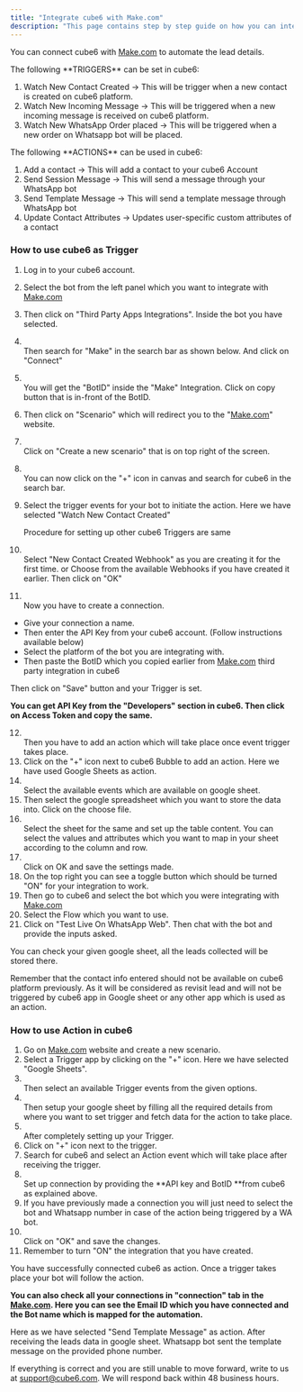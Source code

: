 ```yaml
---
title: "Integrate cube6 with Make.com"
description: "This page contains step by step guide on how you can integrate the make.com with cube6."
---
```


You can connect cube6 with [Make.com](http://Make.com) to automate the lead details.

<Info>
  The following **TRIGGERS** can be set in cube6:

  1. Watch New Contact Created -\> This will be trigger when a new contact is created on cube6 platform.
  2. Watch New Incoming Message -\> This will be triggered when a new incoming message is received on cube6 platform.
  3. Watch New WhatsApp Order placed -\> This will be triggered when a new order on Whatsapp bot will be placed.
</Info>

<Info>
  The following **ACTIONS** can be used in cube6:

  1. Add a contact -\> This will add a contact to your cube6 Account
  2. Send Session Message -\> This will send a message through your WhatsApp bot
  3. Send Template Message -\> This will send a template message through WhatsApp bot
  4. Update Contact Attributes -\> Updates user-specific custom attributes of a contact
</Info>

### **How to use cube6 as Trigger**

 1. Log in to your cube6 account.
 2. Select the bot from the left panel which you want to integrate with [Make.com](http://Make.com)
 3. Then click on "Third Party Apps Integrations". Inside the bot you have selected.
 4. \
    Then search for "Make" in the search bar as shown below. And click on "Connect"
 5. \
    You will get the "BotID" inside the "Make" Integration. Click on copy button that is in-front of the BotID.
 6. Then click on "Scenario" which will redirect you to the "[Make.com](http://Make.com)" website.
 7. \
    Click on "Create a new scenario" that is on top right of the screen.
 8. \
    You can now click on the "\+" icon in canvas and search for cube6 in the search bar.
 9. Select the trigger events for your bot to initiate the action. Here we have selected "Watch New Contact Created"

    <Info>
      Procedure for setting up other cube6 Triggers are same
    </Info>
10. \
    Select "New Contact Created Webhook" as you are creating it for the first time.  or Choose from the available Webhooks if you have created it earlier. Then click on "OK"
11. \
    Now you have to create a connection.

- Give your connection a name.
- Then enter the API Key from your cube6 account. (Follow instructions available below)
- Select the platform of the bot you are integrating with.
- Then paste the BotID which you copied earlier from [Make.com](http://Make.com) third party integration in cube6

Then click on "Save" button and your Trigger is set.

**You can get API Key from the "Developers" section in cube6. Then click on Access Token and copy the same.**

12. \
    Then you have to add an action which will take place once event trigger takes place.
13. Click on the "\+" icon next to cube6 Bubble to add an action. Here we have used Google Sheets as action.
14. \
    Select the available events which are available on google sheet.
15. Then select the google spreadsheet which you want to store the data into. Click on the choose file.
16. \
    Select the sheet for the same and set up the table content. You can select the values and attributes which you want to map in your sheet according to the column and row.
17. \
    Click on OK and save the settings made.
18. On the top right you can see a toggle button which should be turned "ON" for your integration to work.
19. Then go to cube6 and select the bot which you were integrating with [Make.com](http://Make.com)
20. Select the Flow which you want to use.
21. Click on "Test Live On WhatsApp Web". Then chat with the bot and provide the inputs asked.

You can check your given google sheet, all the leads collected will be stored there.

<Info>
  Remember that the contact info entered should not be available on cube6 platform previously. As it will be considered as revisit lead and will not be triggered by cube6 app in Google sheet or any other app which is used as an action.
</Info>

### **How to use Action in cube6**

 1. Go on [Make.com](http://Make.com) website and create a new scenario.
 2. Select a Trigger app by clicking on the "\+" icon. Here we have selected "Google Sheets".
 3. \
    Then select an available Trigger events from the given options.
 4. \
    Then setup your google sheet by filling all the required details from where you want to set trigger and fetch data for the action to take place.
 5. \
    After completely setting up your Trigger.
 6. Click on "\+" icon next to the trigger.
 7. Search for cube6 and select an Action event which will take place after receiving the trigger.
 8. \
    Set up connection by providing the **API key and BotID **from cube6 as explained above.
 9. If you have previously made a connection you will just need to select the bot and Whatsapp number in case of the action being triggered by a WA bot.
10. \
    Click on "OK" and save the changes.
11. Remember to turn "ON" the integration that you have created.

You have successfully connected cube6 as action. Once a trigger takes place your bot will follow the action.

**You can also check all your connections in "connection" tab in the **[**Make.com**](http://Make.com)**. Here you can see the Email ID which you have connected and the Bot name which is mapped for the automation.**

Here as we have selected "Send Template Message" as action. After receiving the leads data in google sheet. Whatsapp bot sent the template message on the provided phone number.

If everything is correct and you are still unable to move forward, write to us at [support@cube6.com](mailto:support@cube6.com). We will respond back within 48 business hours.